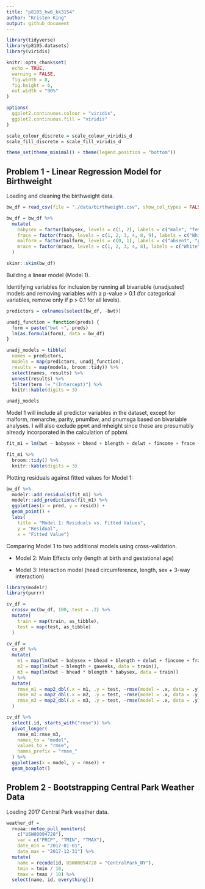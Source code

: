 ```yaml
---
title: "p8105_hw6_kk3154"
author: "Kristen King"
output: github_document
---
```


```r
library(tidyverse)
library(p8105.datasets)
library(viridis)

knitr::opts_chunk$set(
  echo = TRUE, 
  warning = FALSE, 
  fig.width = 8, 
  fig.height = 6, 
  out.width = "90%"
)

options(
  ggplot2.continuous.colour = "viridis", 
  ggplot2.continuous.fill = "viridis"
)

scale_colour_discrete = scale_colour_viridis_d
scale_fill_discrete = scale_fill_viridis_d

theme_set(theme_minimal() + theme(legend.position = "bottom"))
```

## Problem 1 - Linear Regression Model for Birthweight

Loading and cleaning the birthweight data.

```r
bw_df = read_csv(file = "./data/birthweight.csv", show_col_types = FALSE)

bw_df = bw_df %>% 
  mutate(
    babysex = factor(babysex, levels = c(1, 2), labels = c("male", "female")), 
    frace = factor(frace, levels = c(1, 2, 3, 4, 8, 9), labels = c("White", "Black", "Asian", "Puerto Rican", "Other", "Unknown")),
    malform = factor(malform, levels = c(0, 1), labels = c("absent", "present")), 
    mrace = factor(mrace, levels = c(1, 2, 3, 4, 8), labels = c("White", "Black", "Asian", "Puerto Rican", "Other")) 
  )

skimr::skim(bw_df)
```

Building a linear model (Model 1).

Identifying variables for inclusion by running all bivariable (unadjusted) models and removing variables with a p-value > 0.1 (for categorical variables, remove only if p > 0.1 for all levels).

```r
predictors = colnames(select(bw_df, -bwt))

unadj_function = function(preds) {
  form = paste("bwt ~", preds)
  lm(as.formula(form), data = bw_df)
}

unadj_models = tibble(
  names = predictors, 
  models = map(predictors, unadj_function), 
  results = map(models, broom::tidy)) %>% 
  select(names, results) %>% 
  unnest(results) %>% 
  filter(term != "(Intercept)") %>% 
  knitr::kable(digits = 3)

unadj_models
```

Model 1 will include all predictor variables in the dataset, except for malform, menarche, parity, pnumlbw, and pnumsga based on bivariable analyses. I will also exclude ppwt and mheight since these are presumably already incorporated in the calculation of ppbmi.

```r
fit_m1 = lm(bwt ~ babysex + bhead + blength + delwt + fincome + frace + gaweeks + momage + mrace + ppbmi + smoken + wtgain, data = bw_df) 

fit_m1 %>% 
  broom::tidy() %>% 
  knitr::kable(digits = 3)
```

Plotting residuals against fitted values for Model 1:

```r
bw_df %>% 
  modelr::add_residuals(fit_m1) %>% 
  modelr::add_predictions(fit_m1) %>% 
  ggplot(aes(x = pred, y = resid)) + 
  geom_point() + 
  labs(
    title = "Model 1: Residuals vs. Fitted Values", 
    y = "Residual",
    x = "Fitted Value")
```

Comparing Model 1 to two additional models using cross-validation.

* Model 2: Main Effects only (length at birth and gestational age)

* Model 3: Interaction model (head circumference, length, sex + 3-way interaction)

```r
library(modelr)
library(purrr)

cv_df = 
  crossv_mc(bw_df, 100, test = .2) %>% 
  mutate(
    train = map(train, as_tibble),
    test = map(test, as_tibble)
  )

cv_df = 
  cv_df %>% 
  mutate(
    m1 = map(lm(bwt ~ babysex + bhead + blength + delwt + fincome + frace + gaweeks + momage + mrace + ppbmi + smoken + wtgain, data = bw_df, data = train)), 
    m2 = map(lm(bwt ~ blength + gaweeks, data = train)), 
    m3 = map(lm(bwt ~ bhead * blength * babysex, data = train))
  ) %>% 
  mutate(
    rmse_m1 = map2_dbl(.x = m1, .y = test, ~rmse(model = .x, data = .y)), 
    rmse_m2 = map2_dbl(.x = m2, .y = test, ~rmse(model = .x, data = .y)),
    rmse_m3 = map2_dbl(.x = m3, .y = test, ~rmse(model = .x, data = .y)),
  )

cv_df %>% 
  select(.id, starts_with("rmse")) %>% 
  pivot_longer(
    rmse_m1:rmse_m3,
    names_to = "model", 
    values_to = "rmse",
    names_prefix = "rmse_"
  ) %>% 
  ggplot(aes(x = model, y = rmse)) + 
  geom_boxplot()
```

## Problem 2 - Bootstrapping Central Park Weather Data

Loading 2017 Central Park weather data.

```r
weather_df = 
  rnoaa::meteo_pull_monitors(
    c("USW00094728"),
    var = c("PRCP", "TMIN", "TMAX"), 
    date_min = "2017-01-01",
    date_max = "2017-12-31") %>%
  mutate(
    name = recode(id, USW00094728 = "CentralPark_NY"),
    tmin = tmin / 10,
    tmax = tmax / 10) %>%
  select(name, id, everything())
```




